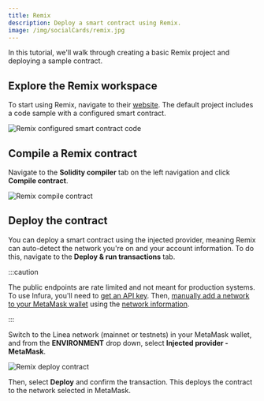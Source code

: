 ```yaml
---
title: Remix
description: Deploy a smart contract using Remix.
image: /img/socialCards/remix.jpg
---
```



In this tutorial, we'll walk through creating a basic Remix project and
deploying a sample contract.

## Explore the Remix workspace

To start using Remix, navigate to their [website](https://remix.ethereum.org/).
The default project includes a code sample with a configured smart contract.

<div class="center-container">
  <div class="img-large">
    <img
      src="/img/developers/quickstart/deploy_smart_contract/remix/Linea_deploy_smart_contract_Remix_1.png"
      alt="Remix configured smart contract code"
    />
  </div>
</div>

## Compile a Remix contract

Navigate to the **Solidity compiler** tab on the left navigation and click
**Compile contract**.

<div class="center-container">
  <div class="img-large">
    <img
      src="/img/developers/quickstart/deploy_smart_contract/remix/Linea_deploy_smart_contract_Remix_2.png"
      alt="Remix compile contract"
    />
  </div>
</div>

## Deploy the contract

You can deploy a smart contract using the injected provider, meaning Remix can
auto-detect the network you're on and your account information. To do this,
navigate to the **Deploy & run transactions** tab.

:::caution

The public endpoints are rate limited and not meant for production systems. To
use Infura, you'll need to
[get an API key](https://docs.infura.io/api/getting-started). Then,
[manually add a network to your MetaMask wallet](https://support.metamask.io/hc/en-us/articles/360043227612-How-to-add-a-custom-network-RPC#h_01G63GGJ83DGDRCS2ZWXM37CV5)
using the [network information](../info-contracts.mdx#network-information).

:::

Switch to the Linea network (mainnet or testnets) in your MetaMask wallet, and
from the **ENVIRONMENT** drop down, select **Injected provider - MetaMask**.

<div class="center-container">
  <div class="img-large">
    <img
      src="/img/developers/quickstart/deploy_smart_contract/remix/Linea_deploy_smart_contract_Remix_3.png"
      alt="Remix deploy contract"
    />
  </div>
</div>

Then, select **Deploy** and confirm the transaction. This deploys the contract
to the network selected in MetaMask.
